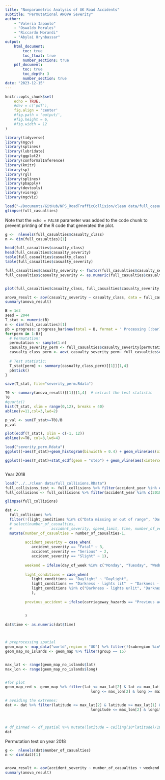 ```yaml
---
title: "Nonparametric Analysis of UK Road Accidents"
subtitle: "Permutational ANOVA Severity"
author:
    - "Valeria Iapaolo"
    - "Oswaldo Morales"
    - "Riccardo Morandi"
    - "Abylai Orynbassar"
output:
    html_document:
        toc: true
        toc_float: true
        number_sections: true
    pdf_document:
        toc: true
        toc_depth: 3
        number_section: true
date: "2023-12-15"
---
```


```r
knitr::opts_chunk$set(
    echo = TRUE,
    #dev = c('pdf'),
    fig.align = 'center'
    #fig.path = 'output/',
    #fig.height = 6,
    #fig.width = 12
)
```


```r
library(tidyverse)
library(mgcv)
library(splines)
library(lubridate)
library(ggplot2)
library(conformalInference)
library(knitr)
library(sp)
library(rgl)
library(splines)
library(pbapply)
library(devtools)
library(visreg)
library(mgcViz)
```



```r
load("~/Documents/GitHub/NPS_RoadTrafficCollision/clean data/full_casualties.RData")
glimpse(full_casualties)
```

Note that the `echo = FALSE` parameter was added to the code chunk to prevent printing of the R code that generated the plot.


```r
g <-  nlevels(full_casualties$casualty_class)
n <- dim(full_casualties)[1]

head(full_casualties$casualty_class)
head(full_casualties$casualty_severity)
table(full_casualties$casualty_class)
table(full_casualties$casualty_severity)
```

```r
full_casualties$casualty_severity <- factor(full_casualties$casualty_severity, levels = c("Fatal", "Serious", "Slight"), labels = c(1, 2, 3))
full_casualties$casualty_severity <- as.numeric(full_casualties$casualty_severity)


plot(full_casualties$casualty_class, full_casualties$casualty_severity, xlab='treat',col=rainbow(g),main='Original Data')

anova_result <- aov(casualty_severity ~ casualty_class, data = full_casualties)
summary(anova_result)

```


```r
B = 1e3
seed = 2044
T_stat <- numeric(B) 
n <- dim(full_casualties)[1]
pb = progress::progress_bar$new(total = B, format = " Processing [:bar] :percent eta: :eta")
for(perm in 1:B){
  # Permutation:
  permutation <- sample(1:n)
  casualty_severity_perm <- full_casualties$casualty_severity[permutation]
  casualty_class_perm <- aov( casualty_severity_perm~ full_casualties$casualty_class)
  
  # Test statistic:
  T_stat[perm] <- summary(casualty_class_perm)[[1]][1,4]
  pb$tick()
}
```
```r
save(T_stat, file="severity_perm.Rdata")
```


```r
T0 <- summary(anova_result)[[1]][1,4]  # extract the test statistic
T0
#quartz()
hist(T_stat, xlim = range(0,12), breaks = 40)
abline(v=11,col=3,lwd=2)
```
```r
p_val <- sum(T_stat>=T0)/B
p_val
```


```r
plot(ecdf(T_stat), xlim = c(-1, 12))
abline(v=T0, col=3,lwd=4)
```
```r
load("severity_perm.Rdata")
ggplot()+aes(T_stat)+geom_histogram(binwidth = 0.4) + geom_vline(aes(xintercept=11.0201), color= "red")

```

```r
ggplot()+aes(T_stat)+stat_ecdf(geom = "step") + geom_vline(aes(xintercept=11.0201), color= "red")

```
```r

```





Year 2018

```r
load("../../clean data/full_collisions.RData")
full_collisions_test <- full_collisions %>% filter(accident_year %in% c(2019))
full_collisions <- full_collisions %>% filter(accident_year %in% c(2018))

glimpse(full_collisions)
```

```r
dat <- 
  full_collisions %>% 
  filter(!(light_conditions %in% c("Data missing or out of range", "Darkness - lighting unknown"))) %>%
  # select(number_of_casualties,
  #                  accident_severity, speed_limit, time, number_of_vehicles) %>%
  mutate(number_of_casualties = number_of_casualties-1,
         
         accident_severity = case_when(
            accident_severity == "Fatal" ~ 3,
            accident_severity == "Serious" ~ 2,
            accident_severity == "Slight" ~ 1),
         
         weekend = ifelse(day_of_week %in% c("Monday", "Tuesday", "Wednesday", "Thursday", "Friday"), 0, 1),
         
         light_conditions = case_when(
            light_conditions == "Daylight" ~ "Daylight",
            light_conditions == "Darkness - lights lit"  ~ "Darkness - lights lit",
            light_conditions %in% c("Darkness - lights unlit", "Darkness - no lighting") ~ "Darkness - no lights"
            ),
         
         previous_accident = ifelse(carriageway_hazards == "Previous accident", 1, 0)
         
         
         )

dat$time <- as.numeric(dat$time)



# preprocessing spatial
geom_map <- map_data("world",region = "UK") %>% filter(!(subregion %in% c("Northern Ireland")))
geom_map_no_islands <- geom_map %>% filter(group == 15)


max_lat <- range(geom_map_no_islands$lat)
max_lon <- range(geom_map_no_islands$long)


#for plot
geom_map_red <- geom_map %>% filter(lat <= max_lat[2] & lat >= max_lat[1] &
                                       long <= max_lon[2] & long >= max_lon[1])

# avoiding the extremes:
dat <- dat %>% filter(latitude <= max_lat[2] & latitude >= max_lat[1] &
                                       longitude <= max_lon[2] & longitude >= max_lon[1])



# df_binned <- df_spatial %>% mutate(latitude = ceiling(10*latitude)/10,longitude = ceiling(10*longitude)/10) %>% group_by(latitude,longitude,date) %>% summarise(n = n()) %>% ungroup()
dat
```



Permutation test on year 2018
```r
g <-  nlevels(dat$number_of_casualties)
n <- dim(dat)[1]


anova_result <- aov(accident_severity ~ number_of_casualties + weekend + light_conditions, data = dat)
summary(anova_result)
```

